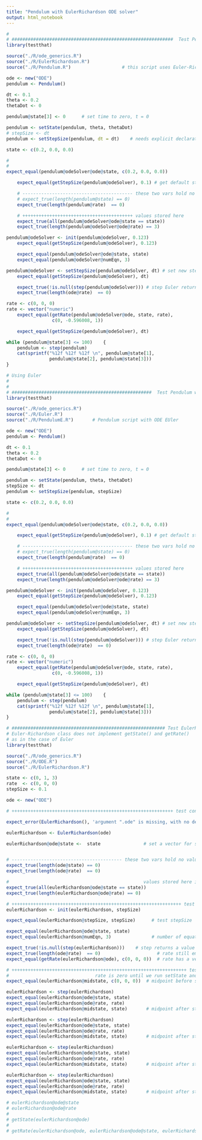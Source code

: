 ```yaml
---
title: "Pendulum with EulerRichardson ODE solver"
output: html_notebook
---
```


```r
#
# ############################################################  Test Pendulum
library(testthat)

source("./R/ode_generics.R")
source("./R/EulerRichardson.R")
source("./R/Pendulum.R")                   # this script uses Euler-Richardson

ode <- new("ODE")
pendulum <- Pendulum()

dt <- 0.1
theta <- 0.2
thetaDot <- 0

pendulum@state[3] <- 0      # set time to zero, t = 0

pendulum <- setState(pendulum, theta, thetaDot)
# stepSize <- dt
pendulum <- setStepSize(pendulum, dt = dt)    # needs explicit declaration of dt

state <- c(0.2, 0.0, 0.0)

# 
# 
expect_equal(pendulum@odeSolver@ode@state, c(0.2, 0.0, 0.0))

    expect_equal(getStepSize(pendulum@odeSolver), 0.1) # get default step size

    # ----------------------------------------- these two vars hold no values
    # expect_true(length(pendulum@state) == 0)
    expect_true(length(pendulum@rate)  == 0)

    # +++++++++++++++++++++++++++++++++++++++++ values stored here
    expect_true(all(pendulum@odeSolver@ode@state == state))
    expect_true(length(pendulum@odeSolver@ode@rate) == 3)

pendulum@odeSolver <- init(pendulum@odeSolver, 0.123)
    expect_equal(getStepSize(pendulum@odeSolver), 0.123)

    expect_equal(pendulum@odeSolver@ode@state, state)
    expect_equal(pendulum@odeSolver@numEqn, 3)

pendulum@odeSolver <- setStepSize(pendulum@odeSolver, dt) # set new step size
    expect_equal(getStepSize(pendulum@odeSolver), dt)

    expect_true(!is.null(step(pendulum@odeSolver))) # step Euler returns a value
    expect_true(length(ode@rate)  == 0)

rate <- c(0, 0, 0)
rate <- vector("numeric")
    expect_equal(getRate(pendulum@odeSolver@ode, state, rate),
                 c(0, -0.596008, 1))

    expect_equal(getStepSize(pendulum@odeSolver), dt)

while (pendulum@state[3] <= 100)    {
    pendulum <- step(pendulum)
    cat(sprintf("%12f %12f %12f \n", pendulum@state[1], 
                pendulum@state[2], pendulum@state[3]))
}
```

```r
# Using Euler
# 
#
# ####################################################  Test Pendulum with Euler
library(testthat)

source("./R/ode_generics.R")
source("./R/Euler.R")
source("./R/PendulumE.R")       # Pendulum script with ODE EUler

ode <- new("ODE")
pendulum <- Pendulum()

dt <- 0.1
theta <- 0.2
thetaDot <- 0

pendulum@state[3] <- 0      # set time to zero, t = 0

pendulum <- setState(pendulum, theta, thetaDot)
stepSize <- dt
pendulum <- setStepSize(pendulum, stepSize)

state <- c(0.2, 0.0, 0.0)

# 
# 
expect_equal(pendulum@odeSolver@ode@state, c(0.2, 0.0, 0.0))

    expect_equal(getStepSize(pendulum@odeSolver), 0.1) # get default step size

    # ----------------------------------------- these two vars hold no values
    # expect_true(length(pendulum@state) == 0)
    expect_true(length(pendulum@rate)  == 0)

    # +++++++++++++++++++++++++++++++++++++++++ values stored here
    expect_true(all(pendulum@odeSolver@ode@state == state))
    expect_true(length(pendulum@odeSolver@ode@rate) == 3)

pendulum@odeSolver <- init(pendulum@odeSolver, 0.123)
    expect_equal(getStepSize(pendulum@odeSolver), 0.123)

    expect_equal(pendulum@odeSolver@ode@state, state)
    expect_equal(pendulum@odeSolver@numEqn, 3)

pendulum@odeSolver <- setStepSize(pendulum@odeSolver, dt) # set new step size
    expect_equal(getStepSize(pendulum@odeSolver), dt)

    expect_true(!is.null(step(pendulum@odeSolver))) # step Euler returns a value
    expect_true(length(ode@rate)  == 0)

rate <- c(0, 0, 0)
rate <- vector("numeric")
    expect_equal(getRate(pendulum@odeSolver@ode, state, rate),
                 c(0, -0.596008, 1))

    expect_equal(getStepSize(pendulum@odeSolver), dt)

while (pendulum@state[3] <= 100)    {
    pendulum <- step(pendulum)
    cat(sprintf("%12f %12f %12f \n", pendulum@state[1], 
                pendulum@state[2], pendulum@state[3]))
}
```


```r
# ######################################################### Test EulerRichardson
# Euler-Richardson class does not implement getState() and getRate() 
# as in the case of Euler
library(testthat)

source("./R/ode_generics.R")
source("./R/ODE.R")
source("./R/EulerRichardson.R")

state <- c(0, 1, 3)
rate  <- c(0, 0, 0)
stepSize <- 0.1

ode <- new("ODE")

# ++++++++++++++++++++++++++++++++++++++++++++++++++++++++++++ test constructor

expect_error(EulerRichardson(), 'argument ".ode" is missing, with no default')

eulerRichardson <- EulerRichardson(ode)

eulerRichardson@ode@state <-  state                # set a vector for state


# ----------------------------------------- these two vars hold no values
expect_true(length(ode@state) == 0)
expect_true(length(ode@rate)  == 0)

#                                                  values stored here in ode
expect_true(all(eulerRichardson@ode@state == state))
expect_true(length(eulerRichardson@ode@rate) == 0)

# +++++++++++++++++++++++++++++++++++++++++++++++++++++++++++++++ test init()
eulerRichardson <- init(eulerRichardson, stepSize)

expect_equal(eulerRichardson@stepSize, stepSize)      # test stepSize

expect_equal(eulerRichardson@ode@state, state)
expect_equal(eulerRichardson@numEqn, 3)               # number of equations

expect_true(!is.null(step(eulerRichardson)))    # step returns a value not NULL
expect_true(length(ode@rate)  == 0)                     # rate still empty
expect_equal(getRate(eulerRichardson@ode), c(0, 0, 0))  # rate has a vector

# +++++++++++++++++++++++++++++++++++++++++++++++++++++++++++++++++ test step()
#                                rate is zero until we run setState and getRate
expect_equal(eulerRichardson@midstate, c(0, 0, 0))  # midpoint before step

eulerRichardson <- step(eulerRichardson) 
expect_equal(eulerRichardson@ode@state, state)
expect_equal(eulerRichardson@ode@rate, rate)
expect_equal(eulerRichardson@midstate, state)       # midpoint after step

eulerRichardson <- step(eulerRichardson)
expect_equal(eulerRichardson@ode@state, state)
expect_equal(eulerRichardson@ode@rate, rate)
expect_equal(eulerRichardson@midstate, state)       # midpoint after step

eulerRichardson <- step(eulerRichardson)
expect_equal(eulerRichardson@ode@state, state)
expect_equal(eulerRichardson@ode@rate, rate)
expect_equal(eulerRichardson@midstate, state)       # midpoint after step

eulerRichardson <- step(eulerRichardson) 
expect_equal(eulerRichardson@ode@state, state)
expect_equal(eulerRichardson@ode@rate, rate)
expect_equal(eulerRichardson@midstate, state)       # midpoint after step

# eulerRichardson@ode@state
# eulerRichardson@ode@rate
# 
# getState(eulerRichardson@ode)
# 
# getRate(eulerRichardson@ode, eulerRichardson@ode@state, eulerRichardson@ode@rate)

```

